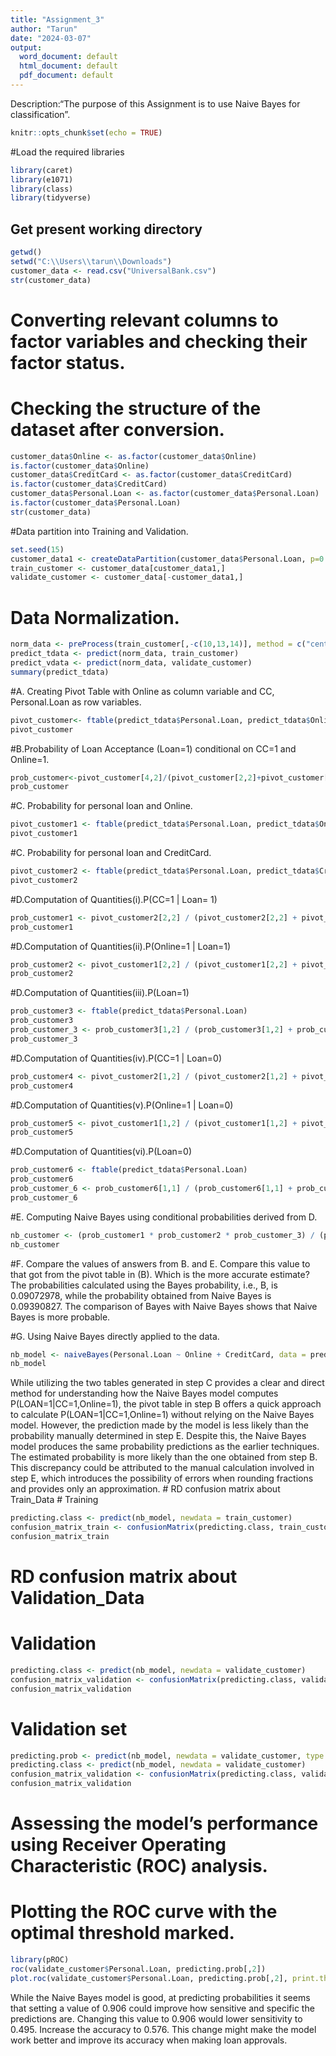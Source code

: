 ---
title: "Assignment_3"
author: "Tarun"
date: "2024-03-07"
output:
  word_document: default
  html_document: default
  pdf_document: default
---
Description:"The purpose of this Assignment is to use  Naive Bayes for classification".
```{r}
knitr::opts_chunk$set(echo = TRUE)
```
#Load the required libraries
```{r}
library(caret)
library(e1071)
library(class)
library(tidyverse)
```
## Get present working directory
```{r}
getwd()
setwd("C:\\Users\\tarun\\Downloads")
customer_data <- read.csv("UniversalBank.csv")
str(customer_data)
```
# Converting relevant columns to factor variables and checking their factor status.
# Checking the structure of the dataset after conversion.
```{r}
customer_data$Online <- as.factor(customer_data$Online)
is.factor(customer_data$Online)
customer_data$CreditCard <- as.factor(customer_data$CreditCard)
is.factor(customer_data$CreditCard)
customer_data$Personal.Loan <- as.factor(customer_data$Personal.Loan)
is.factor(customer_data$Personal.Loan)
str(customer_data)
```
#Data partition into Training and Validation.
```{r}
set.seed(15)
customer_data1 <- createDataPartition(customer_data$Personal.Loan, p=0.60, list = FALSE)
train_customer <- customer_data[customer_data1,]
validate_customer <- customer_data[-customer_data1,]
```
# Data Normalization.
```{r}
norm_data <- preProcess(train_customer[,-c(10,13,14)], method = c("center", "scale"))
predict_tdata <- predict(norm_data, train_customer)
predict_vdata <- predict(norm_data, validate_customer)
summary(predict_tdata)
```
#A. Creating Pivot Table with Online as column variable and CC, Personal.Loan as row variables.
```{r}
pivot_customer<- ftable(predict_tdata$Personal.Loan, predict_tdata$Online, predict_tdata$CreditCard, dnn=c('Personal.loan','CreditCard', 'Online'))
pivot_customer
```
#B.Probability of Loan Acceptance (Loan=1) conditional on CC=1 and Online=1.
```{r}
prob_customer<-pivot_customer[4,2]/(pivot_customer[2,2]+pivot_customer[4,2])
prob_customer
```

#C. Probability for personal loan and Online.
```{r}
pivot_customer1 <- ftable(predict_tdata$Personal.Loan, predict_tdata$Online, dnn=c('PersonalLoan','Online'))
pivot_customer1
```
#C. Probability for personal loan and CreditCard.
```{r}
pivot_customer2 <- ftable(predict_tdata$Personal.Loan, predict_tdata$CreditCard, dnn=c('PersonalLoan','CreditCard'))
pivot_customer2
```

#D.Computation of Quantities(i).P(CC=1 | Loan= 1)
```{r}
prob_customer1 <- pivot_customer2[2,2] / (pivot_customer2[2,2] + pivot_customer2[2,1])
prob_customer1
```
#D.Computation of Quantities(ii).P(Online=1 | Loan=1)
```{r}
prob_customer2 <- pivot_customer1[2,2] / (pivot_customer1[2,2] + pivot_customer1[2,1])
prob_customer2
```
#D.Computation of Quantities(iii).P(Loan=1)
```{r}
prob_customer3 <- ftable(predict_tdata$Personal.Loan)
prob_customer3
prob_customer_3 <- prob_customer3[1,2] / (prob_customer3[1,2] + prob_customer3[1,1])
prob_customer_3
```
#D.Computation of Quantities(iv).P(CC=1 | Loan=0)
```{r}
prob_customer4 <- pivot_customer2[1,2] / (pivot_customer2[1,2] + pivot_customer2[1,1])
prob_customer4
```
#D.Computation of Quantities(v).P(Online=1 | Loan=0)
```{r}
prob_customer5 <- pivot_customer1[1,2] / (pivot_customer1[1,2] + pivot_customer1[1,1])
prob_customer5
```
#D.Computation of Quantities(vi).P(Loan=0)
```{r}
prob_customer6 <- ftable(predict_tdata$Personal.Loan)
prob_customer6
prob_customer_6 <- prob_customer6[1,1] / (prob_customer6[1,1] + prob_customer6[1,2])
prob_customer_6                     
```
#E. Computing Naive Bayes using conditional probabilities derived from D.
```{r}
nb_customer <- (prob_customer1 * prob_customer2 * prob_customer_3) / (prob_customer1 * prob_customer2 * prob_customer_3 + prob_customer4 * prob_customer5 * prob_customer_6)
nb_customer
```

#F. Compare the values of answers from B. and E. Compare this value to that got from the pivot table in (B). Which is the more accurate estimate?
The probabilities calculated using the Bayes probability, i.e., B, is 0.09072978, while the probability obtained from Naive Bayes is 0.09390827. The comparison of Bayes with Naive Bayes shows that Naive Bayes is more probable.

#G. Using Naive Bayes directly applied to the data.
```{r}
nb_model <- naiveBayes(Personal.Loan ~ Online + CreditCard, data = predict_tdata)
nb_model
```
While utilizing the two tables generated in step C provides a clear and direct method for understanding how the Naive Bayes model computes P(LOAN=1|CC=1,Online=1), the pivot table in step B offers a quick approach to calculate P(LOAN=1|CC=1,Online=1) without relying on the Naive Bayes model.
However, the prediction made by the model is less likely than the probability manually determined in step E. Despite this, the Naive Bayes model produces the same probability predictions as the earlier techniques. The estimated probability is more likely than the one obtained from step B. This discrepancy could be attributed to the manual calculation involved in step E, which introduces the possibility of errors when rounding fractions and provides only an approximation.
# RD confusion matrix about Train_Data
# Training
```{r}
predicting.class <- predict(nb_model, newdata = train_customer)
confusion_matrix_train <- confusionMatrix(predicting.class, train_customer$Personal.Loan)
confusion_matrix_train
```
# RD confusion matrix about Validation_Data
# Validation
```{r}
predicting.class <- predict(nb_model, newdata = validate_customer)
confusion_matrix_validation <- confusionMatrix(predicting.class, validate_customer$Personal.Loan)
confusion_matrix_validation
```
# Validation set
```{r}
predicting.prob <- predict(nb_model, newdata = validate_customer, type = "raw")
predicting.class <- predict(nb_model, newdata = validate_customer)
confusion_matrix_validation <- confusionMatrix(predicting.class, validate_customer$Personal.Loan)
confusion_matrix_validation
```

# Assessing the model's performance using Receiver Operating Characteristic (ROC) analysis.
# Plotting the ROC curve with the optimal threshold marked.
```{r}
library(pROC)
roc(validate_customer$Personal.Loan, predicting.prob[,2])
plot.roc(validate_customer$Personal.Loan, predicting.prob[,2], print.thres = "best")
```




While the Naive Bayes model is good, at predicting probabilities it seems that setting a value of 0.906 could improve how sensitive and specific the predictions are. Changing this value to 0.906 would lower sensitivity to 0.495. Increase the accuracy to 0.576. This change might make the model work better and improve its accuracy when making loan approvals.







